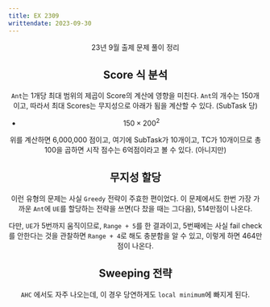 ```yaml
---
title: EX 2309
writtendate: 2023-09-30
---
```


<Header />

23년 9월 출제 문제 풀이 정리

## Score 식 분석

`Ant`는 1개당 최대 범위의 제곱이 Score의 계산에 영향을 미친다. `Ant`의 개수는 150개이고, 따라서 최대 Scores는 무지성으로 아래가 됨을 계산할 수 있다. (SubTask 당)

- $150 \times 200^2$

위를 계산하면 6,000,000 점이고, 여기에 SubTask가 10개이고, TC가 10개이므로 총 100을 곱하면 시작 점수는 6억점이라고 볼 수 있다. (아니지만)


## 무지성 할당

이런 유형의 문제는 사실 `Greedy` 전략이 주효한 편이었다. 이 문제에서도 한번 가장 가까운 `Ant`에 `UE`를 할당하는 전략을 쓰면(다 찼을 때는 그다음), 514만점이 나온다.

다만, `UE`가 5번까지 움직이므로, `Range + 5`를 한 결과이고, 5번째에는 사실 fail check를 안한다는 것을 관찰하면 `Range + 4`로 해도 충분함을 알 수 있고, 이렇게 하면 464만점이 나온다.


## Sweeping 전략

`AHC` 에서도 자주 나오는데, 이 경우 당연하게도 `local minimum`에 빠지게 된다.